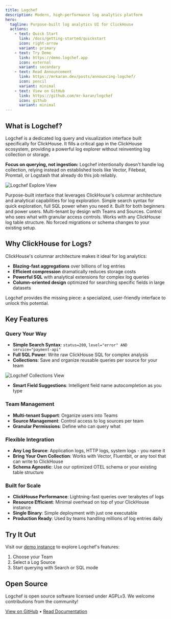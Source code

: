 ```yaml
---
title: Logchef
description: Modern, high-performance log analytics platform
hero:
  tagline: Purpose-built log analytics UI for ClickHouse
  actions:
    - text: Quick Start
      link: /docs/getting-started/quickstart
      icon: right-arrow
      variant: primary
    - text: Try Demo
      link: https://demo.logchef.app
      icon: external
      variant: secondary
    - text: Read Announcement
      link: https://mrkaran.dev/posts/announcing-logchef/
      icon: pencil
      variant: minimal
    - text: View on GitHub
      link: https://github.com/mr-karan/logchef
      icon: github
      variant: minimal
---
```



## What is Logchef?

Logchef is a dedicated log query and visualization interface built specifically for ClickHouse. It fills a critical gap in the ClickHouse ecosystem, providing a powerful log explorer without reinventing log collection or storage.

**Focus on querying, not ingestion:** Logchef intentionally doesn't handle log collection, relying instead on established tools like Vector, Filebeat, Promtail, or Logstash that already do this job reliably.

![Logchef Explore View](/screenshots/logchef_light_explore.png)

<CardGrid stagger>
  <Card title="Specialized for ClickHouse" icon="document">
    Purpose-built interface that leverages ClickHouse's columnar architecture
    and analytical capabilities for log exploration.
  </Card>
  <Card title="Dual Query Modes" icon="open-book">
    Simple search syntax for quick exploration, full SQL power when you need it.
    Built for both beginners and power users.
  </Card>
  <Card title="Team-Centric" icon="puzzle">
    Multi-tenant by design with Teams and Sources. Control who sees what with
    granular access controls.
  </Card>
  <Card title="Schema Agnostic" icon="setting">
    Works with any ClickHouse log table structure. No forced migrations or
    schema changes to your existing setup.
  </Card>
</CardGrid>

## Why ClickHouse for Logs?

ClickHouse's columnar architecture makes it ideal for log analytics:

- **Blazing-fast aggregations** over billions of log entries
- **Efficient compression** dramatically reduces storage costs
- **Powerful SQL** with analytical extensions for complex log queries
- **Column-oriented design** optimized for searching specific fields in large datasets

Logchef provides the missing piece: a specialized, user-friendly interface to unlock this potential.

## Key Features

### Query Your Way

- **Simple Search Syntax**: `status=200`, `level="error" AND service="payment-api"`
- **Full SQL Power**: Write raw ClickHouse SQL for complex analysis
- **Collections**: Save and organize reusable queries per source for your team

![Logchef Collections View](/screenshots/logchef_collections.png)

- **Smart Field Suggestions**: Intelligent field name autocompletion as you type

### Team Management

- **Multi-tenant Support**: Organize users into Teams
- **Source Management**: Control access to log sources per team
- **Granular Permissions**: Define who can query what

### Flexible Integration

- **Any Log Source**: Application logs, HTTP logs, system logs - you name it
- **Bring Your Own Collection**: Works with Vector, Fluentbit, or any tool that can write to ClickHouse
- **Schema Agnostic**: Use our optimized OTEL schema or your existing table structure

### Built for Scale

- **ClickHouse Performance**: Lightning-fast queries over terabytes of logs
- **Resource Efficient**: Minimal overhead on top of your ClickHouse instance
- **Single Binary**: Simple deployment with just one executable
- **Production Ready**: Used by teams handling millions of log entries daily

## Try It Out

Visit our [demo instance](https://demo.logchef.app) to explore Logchef's features:

1. Choose your Team
2. Select a Log Source
3. Start querying with Search or SQL mode

## Open Source

Logchef is open source software licensed under AGPLv3. We welcome contributions from the community!

[View on GitHub](https://github.com/mr-karan/logchef) • [Read Documentation](/docs/getting-started/quickstart)
